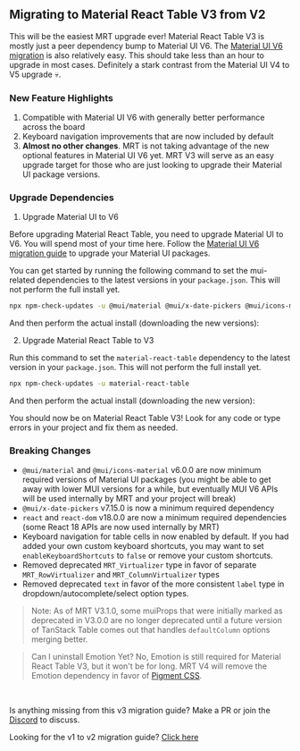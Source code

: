 
<Head>
  <title>
    {'Migrating to Material React Table V3 - Material React Table V3 Docs'}
  </title>
  <meta
    name="description"
    content="Migrating to Material React Table V3 from V2"
  />
</Head>

## Migrating to Material React Table V3 from V2

This will be the easiest MRT upgrade ever! Material React Table V3 is mostly just a peer dependency bump to Material UI V6. The [Material UI V6 migration](https://mui.com/material-ui/migration/upgrade-to-v6/) is also relatively easy. This should take less than an hour to upgrade in most cases. Definitely a stark contrast from the Material UI V4 to V5 upgrade 💀.

### New Feature Highlights

1. Compatible with Material UI V6 with generally better performance across the board
2. Keyboard navigation improvements that are now included by default
3. **Almost no other changes**. MRT is not taking advantage of the new optional features in Material UI V6 yet. MRT V3 will serve as an easy upgrade target for those who are just looking to upgrade their Material UI package versions.

### Upgrade Dependencies

1. Upgrade Material UI to V6

Before upgrading Material React Table, you need to upgrade Material UI to V6. You will spend most of your time here. Follow the [Material UI V6 migration guide](https://mui.com/material-ui/migration/upgrade-to-v6/) to upgrade your Material UI packages.

You can get started by running the following command to set the mui-related dependencies to the latest versions in your `package.json`. This will not perform the full install yet.

```bash
npx npm-check-updates -u @mui/material @mui/x-date-pickers @mui/icons-material @emotion/react @emotion/styled
```

And then perform the actual install (downloading the new versions):

<InstallCommand packagesString="@mui/material @mui/x-date-pickers @mui/icons-material @emotion/react @emotion/styled" />

2. Upgrade Material React Table to V3

Run this command to set the `material-react-table` dependency to the latest version in your `package.json`. This will not perform the full install yet.

```bash
npx npm-check-updates -u material-react-table
```

And then perform the actual install (downloading the new version):

<InstallCommand packagesString="" />

You should now be on Material React Table V3! Look for any code or type errors in your project and fix them as needed.

### Breaking Changes

- `@mui/material` and `@mui/icons-material` v6.0.0 are now minimum required versions of Material UI packages (you might be able to get away with lower MUI versions for a while, but eventually MUI V6 APIs will be used internally by MRT and your project will break)
- `@mui/x-date-pickers` v7.15.0 is now a minimum required dependency
- `react` and `react-dom` v18.0.0 are now a minimum required dependencies (some React 18 APIs are now used internally by MRT)
- Keyboard navigation for table cells in now enabled by default. If you had added your own custom keyboard shortcuts, you may want to set `enableKeyboardShortcuts` to `false` or remove your custom shortcuts.
- Removed deprecated `MRT_Virtualizer` type in favor of separate `MRT_RowVirtualizer` and `MRT_ColumnVirtualizer` types
- Removed deprecated `text` in favor of the more consistent `label` type in dropdown/autocomplete/select option types.

> Note: As of MRT V3.1.0, some muiProps that were initially marked as deprecated in V3.0.0 are no longer deprecated until a future version of TanStack Table comes out that handles `defaultColumn` options merging better.

> Can I uninstall Emotion Yet? No, Emotion is still required for Material React Table V3, but it won't be for long. MRT V4 will remove the Emotion dependency in favor of [Pigment CSS](https://mui.com/blog/introducing-pigment-css/).

<br />

Is anything missing from this v3 migration guide? Make a PR or join the [Discord](https://discord.gg/5wqyRx6fnm) to discuss.

Looking for the v1 to v2 migration guide? [Click here](https://v2.material-react-table.com/docs/getting-started/migrating-to-v2)
